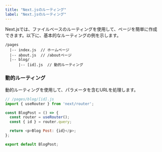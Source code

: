```yaml
---
title: "Next.jsのルーティング"
label: "Next.jsのルーティング"
---
```


Next.jsでは、ファイルベースのルーティングを使用して、ページを簡単に作成できます。以下に、基本的なルーティングの例を示します。

```plaintext
/pages
  |-- index.js  // ホームページ
  |-- about.js  // /aboutページ
  |-- blog/
      |-- [id].js  // 動的ルーティング
```

### 動的ルーティング

動的ルーティングを使用して、パラメータを含むURLを処理します。

```javascript
// /pages/blog/[id].js
import { useRouter } from 'next/router';

const BlogPost = () => {
  const router = useRouter();
  const { id } = router.query;

  return <p>Blog Post: {id}</p>;
};

export default BlogPost;
```
